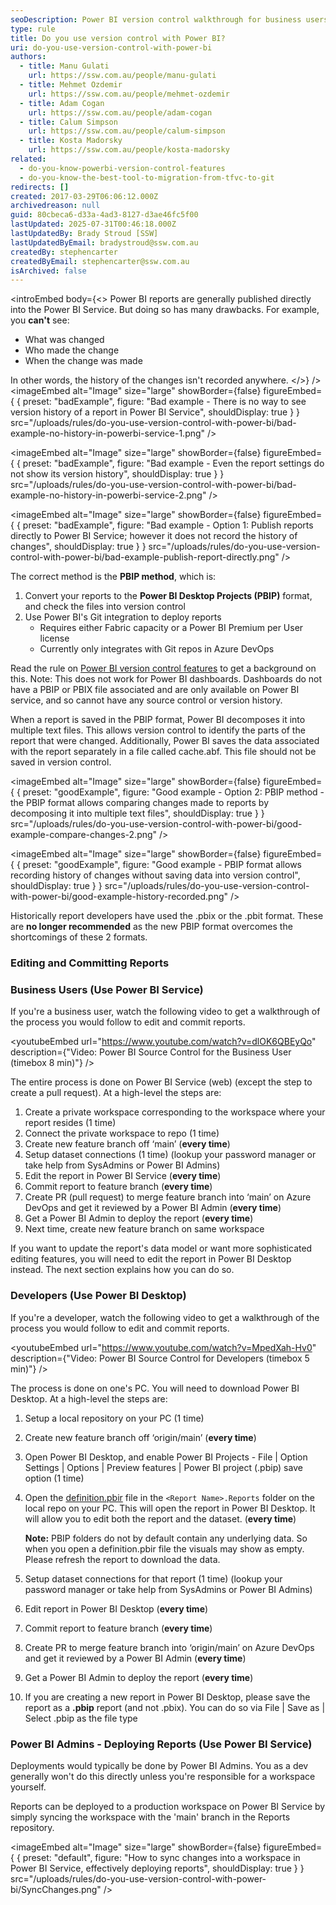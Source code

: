 ```yaml
---
seoDescription: Power BI version control walkthrough for business users and developers. Learn how to edit and commit reports using Power BI Service or Power BI Desktop, and deploy changes to production workspaces.
type: rule
title: Do you use version control with Power BI?
uri: do-you-use-version-control-with-power-bi
authors:
  - title: Manu Gulati
    url: https://ssw.com.au/people/manu-gulati
  - title: Mehmet Ozdemir
    url: https://ssw.com.au/people/mehmet-ozdemir
  - title: Adam Cogan
    url: https://ssw.com.au/people/adam-cogan
  - title: Calum Simpson
    url: https://ssw.com.au/people/calum-simpson
  - title: Kosta Madorsky
    url: https://ssw.com.au/people/kosta-madorsky
related:
  - do-you-know-powerbi-version-control-features
  - do-you-know-the-best-tool-to-migration-from-tfvc-to-git
redirects: []
created: 2017-03-29T06:06:12.000Z
archivedreason: null
guid: 80cbeca6-d33a-4ad3-8127-d3ae46fc5f00
lastUpdated: 2025-07-31T00:46:18.000Z
lastUpdatedBy: Brady Stroud [SSW]
lastUpdatedByEmail: bradystroud@ssw.com.au
createdBy: stephencarter
createdByEmail: stephencarter@ssw.com.au
isArchived: false
---
```


<introEmbed
  body={<>
Power BI reports are generally published directly into the Power BI Service. But doing so has many drawbacks. For example, you **can't** see:

* What was changed
* Who made the change
* When the change was made

In other words, the history of the changes isn't recorded anywhere.
  </>}
/>
<imageEmbed
  alt="Image"
  size="large"
  showBorder={false}
  figureEmbed={ {
    preset: "badExample",
    figure: "Bad example - There is no way to see version history of a report in Power BI Service",
    shouldDisplay: true
  } }
  src="/uploads/rules/do-you-use-version-control-with-power-bi/bad-example-no-history-in-powerbi-service-1.png"
/>

<imageEmbed
  alt="Image"
  size="large"
  showBorder={false}
  figureEmbed={ {
    preset: "badExample",
    figure: "Bad example - Even the report settings do not show its version history",
    shouldDisplay: true
  } }
  src="/uploads/rules/do-you-use-version-control-with-power-bi/bad-example-no-history-in-powerbi-service-2.png"
/>

<imageEmbed
  alt="Image"
  size="large"
  showBorder={false}
  figureEmbed={ {
    preset: "badExample",
    figure: "Bad example - Option 1: Publish reports directly to Power BI Service; however it does not record the history of changes",
    shouldDisplay: true
  } }
  src="/uploads/rules/do-you-use-version-control-with-power-bi/bad-example-publish-report-directly.png"
/>

The correct method is the **PBIP method**, which is:

1. Convert your reports to the **Power BI Desktop Projects (PBIP)** format, and check the files into version control
2. Use Power BI's Git integration to deploy reports
   * Requires either Fabric capacity or a Power BI Premium per User license
   * Currently only integrates with Git repos in Azure DevOps

Read the rule on [Power BI version control features](/do-you-know-powerbi-version-control-features) to get a background on this. Note: This does not work for Power BI dashboards. Dashboards do not have a PBIP or PBIX file associated and are only available on Power BI service, and so cannot have any source control or version history.

When a report is saved in the PBIP format, Power BI decomposes it into multiple text files. This allows version control to identify the parts of the report that were changed. Additionally, Power BI saves the data associated with the report separately in a file called cache.abf. This file should not be saved in version control.

<imageEmbed
  alt="Image"
  size="large"
  showBorder={false}
  figureEmbed={ {
    preset: "goodExample",
    figure: "Good example - Option 2: PBIP method - the PBIP format allows comparing changes made to reports by decomposing it into multiple text files",
    shouldDisplay: true
  } }
  src="/uploads/rules/do-you-use-version-control-with-power-bi/good-example-compare-changes-2.png"
/>

<imageEmbed
  alt="Image"
  size="large"
  showBorder={false}
  figureEmbed={ {
    preset: "goodExample",
    figure: "Good example - PBIP format allows recording history of changes without saving data into version control",
    shouldDisplay: true
  } }
  src="/uploads/rules/do-you-use-version-control-with-power-bi/good-example-history-recorded.png"
/>

Historically report developers have used the .pbix or the .pbit format. These are **no longer recommended** as the new PBIP format overcomes the shortcomings of these 2 formats.

### Editing and Committing Reports

### Business Users (Use Power BI Service)

If you're a business user, watch the following video to get a walkthrough of the process you would follow to edit and commit reports.

<youtubeEmbed url="https://www.youtube.com/watch?v=dlOK6QBEyQo" description={"Video: Power BI Source Control for the Business User (timebox 8 min)"} />

The entire process is done on Power BI Service (web) (except the step to create a pull request). At a high-level the steps are:

1. Create a private workspace corresponding to the workspace where your report resides (1 time)
2. Connect the private workspace to repo (1 time)
3. Create new feature branch off ‘main’ (**every time**)
4. Setup dataset connections (1 time) (lookup your password manager or take help from SysAdmins or Power BI Admins)
5. Edit the report in Power BI Service (**every time**)
6. Commit report to feature branch (**every time**)
7. Create PR (pull request) to merge feature branch into ‘main’ on Azure DevOps and get it reviewed by a Power BI Admin (**every time**)
8. Get a Power BI Admin to deploy the report (**every time**)
9. Next time, create new feature branch on same workspace

If you want to update the report's data model or want more sophisticated editing features, you will need to edit the report in Power BI Desktop instead. The next section explains how you can do so.

### Developers (Use Power BI Desktop)

If you're a developer, watch the following video to get a walkthrough of the process you would follow to edit and commit reports.

<youtubeEmbed url="https://www.youtube.com/watch?v=MpedXah-Hv0" description={"Video: Power BI Source Control for Developers (timebox 5 min)"} />

The process is done on one's PC. You will need to download Power BI Desktop. At a high-level the steps are:

1. Setup a local repository on your PC (1 time)
2. Create new feature branch off ‘origin/main’ (**every time**)
3. Open Power BI Desktop, and enable Power BI Projects - File | Option Settings | Options | Preview features | Power BI project (.pbip) save option (1 time)
4. Open the [definition.pbir](https://learn.microsoft.com/en-us/power-bi/developer/projects/projects-report#definitionpbir?WT.mc_id=DOP-MVP-33518) file in the `<Report Name>.Reports` folder on the local repo on your PC. This will open the report in Power BI Desktop. It will allow you to edit both the report and the dataset. (**every time**)

   **Note:** PBIP folders do not by default contain any underlying data. So when you open a definition.pbir file the visuals may show as empty. Please refresh the report to download the data.

5. Setup dataset connections for that report (1 time) (lookup your password manager or take help from SysAdmins or Power BI Admins)
6. Edit report in Power BI Desktop (**every time**)
7. Commit report to feature branch (**every time**)
8. Create PR to merge feature branch into ‘origin/main’ on Azure DevOps and get it reviewed by a Power BI Admin (**every time**)
9. Get a Power BI Admin to deploy the report (**every time**)
10. If you are creating a new report in Power BI Desktop, please save the report as a **.pbip** report (and not .pbix). You can do so via File | Save as | Select .pbip as the file type

### Power BI Admins - Deploying Reports (Use Power BI Service)

Deployments would typically be done by Power BI Admins. You as a dev generally won't do this directly unless you're responsible for a workspace yourself.

Reports can be deployed to a production workspace on Power BI Service by simply syncing the workspace with the 'main' branch in the Reports repository.


<imageEmbed
  alt="Image"
  size="large"
  showBorder={false}
  figureEmbed={ {
    preset: "default",
    figure: "How to sync changes into a workspace in Power BI Service, effectively deploying reports",
    shouldDisplay: true
  } }
  src="/uploads/rules/do-you-use-version-control-with-power-bi/SyncChanges.png"
/>
